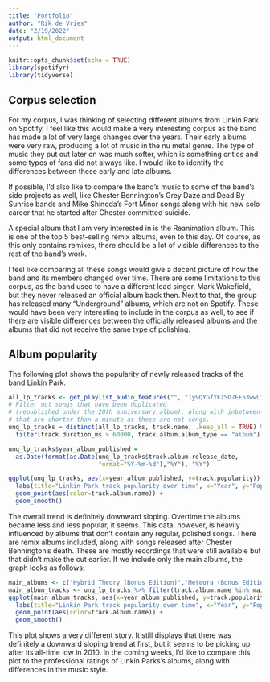 ```yaml
---
title: "Portfolio"
author: "Rik de Vries"
date: "2/19/2022"
output: html_document
---
```


```r
knitr::opts_chunk$set(echo = TRUE)
library(spotifyr)
library(tidyverse)
```
## Corpus selection
For my corpus, I was thinking of selecting different albums from Linkin Park on Spotify. I feel like this would make a very interesting corpus as the band has made a lot of very large changes over the years. Their early albums were very raw, producing a lot of music in the nu metal genre. The type of music they put out later on was much softer, which is something critics and some types of fans did not always like. I would like to identify the differences between these early and late albums.

If possible, I'd also like to compare the band's music to some of the band's side projects as well, like Chester Bennington's Grey Daze and Dead By Sunrise bands and Mike Shinoda's Fort Minor songs along with his new solo career that he started after Chester committed suicide.

A special album that I am very interested in is the Reanimation album. This is one of the top 5 best-selling remix albums, even to this day. Of course, as this only contains remixes, there should be a lot of visible differences to the rest of the band's work.

I feel like comparing all these songs would give a decent picture of how the band and its members changed over time. There are some limitations to this corpus, as the band used to have a different lead singer, Mark Wakefield, but they never released an official album back then. Next to that, the group has released many "Underground" albums, which are not on Spotify. These would have been very interesting to include in the corpus as well, to see if there are visible differences between the officially released albums and the albums that did not receive the same type of polishing.

## Album popularity
The following plot shows the popularity of newly released tracks of the band Linkin Park.

```r
all_lp_tracks <- get_playlist_audio_features("", "1y9QYGfYFzSO7EF53wwLiB")
# Filter out songs that have been duplicated
# (republished under the 20th anniversary album), along with inbetween-tracks
# that are shorter than a minute as these are not songs.
unq_lp_tracks = distinct(all_lp_tracks, track.name, .keep_all = TRUE) %>% 
  filter(track.duration_ms > 60000, track.album.album_type == "album")

unq_lp_tracks$year_album_published = 
  as.Date(format(as.Date(unq_lp_tracks$track.album.release_date, 
                         format="%Y-%m-%d"),"%Y"), "%Y")

ggplot(unq_lp_tracks, aes(x=year_album_published, y=track.popularity)) +
  labs(title="Linkin Park track popularity over time", x="Year", y="Popularity", color = "Album") +
  geom_point(aes(color=track.album.name)) + 
  geom_smooth()
```

The overall trend is definitely downward sloping. Overtime the albums became less and less popular, it seems. This data, however, is heavily influenced by albums that don't contain any regular, polished songs. There are remix albums included, along with songs released after Chester Bennington's death. These are mostly recordings that were still available but that didn't make the cut earlier.
If we include only the main albums, the graph looks as follows:

```r
main_albums <- c("Hybrid Theory (Bonus Edition)","Meteora (Bonus Edition)", "Minutes to Midnight",  "A Thousand Suns", "LIVING THINGS","The Hunting Party", "One More Light")
main_album_tracks <- unq_lp_tracks %>% filter(track.album.name %in% main_albums)
ggplot(main_album_tracks, aes(x=year_album_published, y=track.popularity)) +
  labs(title="Linkin Park track popularity over time", x="Year", y="Popularity", color = "Album") +
  geom_point(aes(color=track.album.name)) + 
  geom_smooth()
```
This plot shows a very different story. It still displays that there was definitely a downward sloping trend at first, but it seems to be picking up after its all-time low in 2010. 
In the coming weeks, I'd like to compare this plot to the professional ratings of Linkin Parks's albums, along with differences in the music style. 
<!---
Comparisons with reviewers, 
Style of albums (loudness, dancability, ...)
-->